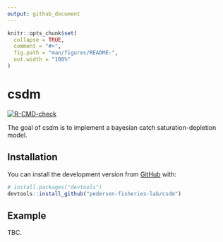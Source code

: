 ```yaml
---
output: github_document
---
```


<!-- README.md is generated from README.Rmd. Please edit that file -->

```r
knitr::opts_chunk$set(
  collapse = TRUE,
  comment = "#>",
  fig.path = "man/figures/README-",
  out.width = "100%"
)
```

# csdm

<!-- badges: start -->
[![R-CMD-check](https://github.com/pedersen-fisheries-lab/csdm/workflows/R-CMD-check/badge.svg)](https://github.com/pedersen-fisheries-lab/csdm/actions)
<!-- badges: end -->

The goal of csdm is to implement a bayesian catch saturation-depletion model.

## Installation

You can install the development version from [GitHub](https://github.com/) with:

``` r
# install.packages("devtools")
devtools::install_github("pedersen-fisheries-lab/csdm")
```
## Example

TBC.
